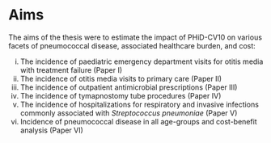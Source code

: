# Aims

The aims of the thesis were to estimate the impact of PHiD-CV10 on various facets of pneumococcal disease, associated healthcare burden, and cost:

i. The incidence of paediatric emergency department visits for otitis media with treatment failure (Paper I)
ii. The incidence of otitis media visits to primary care (Paper II)
iii. The incidence of outpatient antimicrobial prescriptions (Paper III)
iv. The incidence of tymapnostomy tube procedures (Paper IV)
v. The incidence of hospitalizations for respiratory and invasive infections commonly associated with *Streptococcus pneumoniae* (Paper V)
vi. Incidence of pneumococcal disease in all age-groups and cost-benefit analysis  (Paper VI)